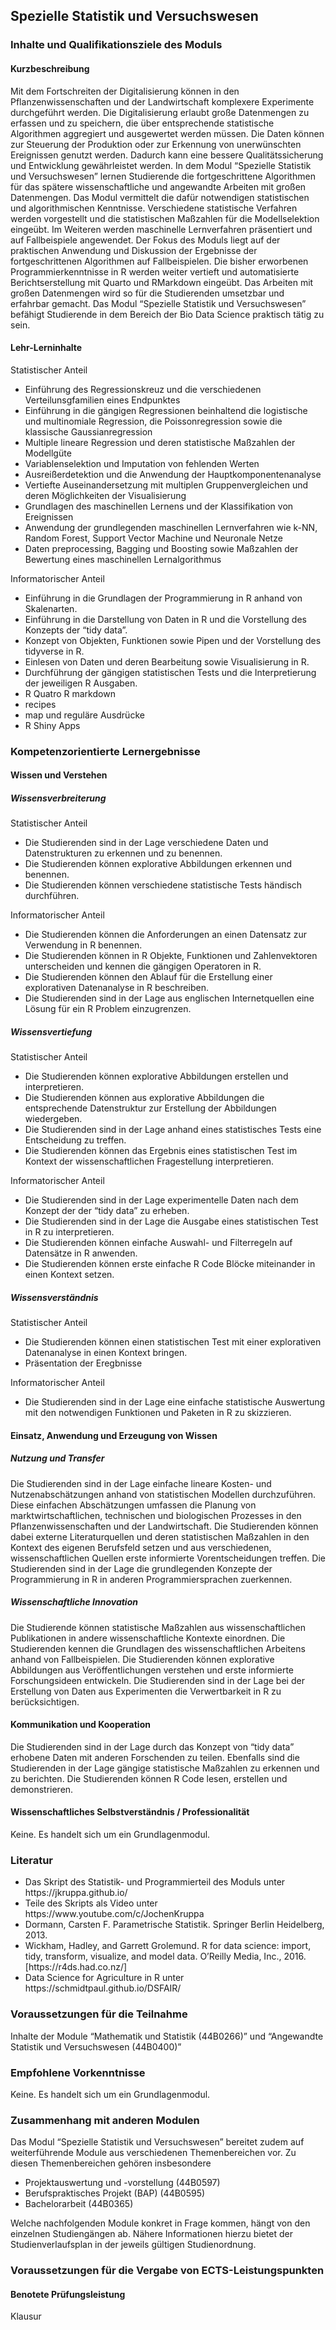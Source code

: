## Spezielle Statistik und Versuchswesen {#sec-module-spezielle}

### Inhalte und Qualifikationsziele des Moduls

#### Kurzbeschreibung

Mit dem Fortschreiten der Digitalisierung können in den Pflanzenwissenschaften und der Landwirtschaft komplexere Experimente durchgeführt werden. Die Digitalisierung erlaubt große Datenmengen zu erfassen und zu speichern, die über entsprechende statistische Algorithmen aggregiert und ausgewertet werden müssen. Die Daten können zur Steuerung der Produktion oder zur Erkennung von unerwünschten Ereignissen genutzt werden. Dadurch kann eine bessere Qualitätssicherung und Entwicklung gewährleistet werden. In dem Modul "Spezielle Statistik und Versuchswesen" lernen Studierende die fortgeschrittene Algorithmen für das spätere wissenschaftliche und angewandte Arbeiten mit großen Datenmengen. Das Modul vermittelt die dafür notwendigen statistischen und algorithmischen Kenntnisse. Verschiedene statistische Verfahren werden vorgestellt und die statistischen Maßzahlen für die Modellselektion eingeübt. Im Weiteren werden maschinelle Lernverfahren präsentiert und auf Fallbeispiele angewendet. Der Fokus des Moduls liegt auf der praktischen Anwendung und Diskussion der Ergebnisse der fortgeschrittenen Algorithmen auf Fallbeispielen. Die bisher erworbenen Programmierkenntnisse in R werden weiter vertieft und automatisierte Berichtserstellung mit Quarto und RMarkdown eingeübt. Das Arbeiten mit großen Datenmengen wird so für die Studierenden umsetzbar und erfahrbar gemacht. Das Modul "Spezielle Statistik und Versuchswesen" befähigt Studierende in dem Bereich der Bio Data Science praktisch tätig zu sein.

#### Lehr-Lerninhalte

Statistischer Anteil

-   Einführung des Regressionskreuz und die verschiedenen Verteilunsgfamilien eines Endpunktes
-   Einführung in die gängigen Regressionen beinhaltend die logistische und multinomiale Regression, die Poissonregression sowie die klassische Gaussianregression
-   Multiple lineare Regression und deren statistische Maßzahlen der Modellgüte
-   Variablenselektion und Imputation von fehlenden Werten
-   Ausreißerdetektion und die Anwendung der Hauptkomponentenanalyse
-   Vertiefte Auseinandersetzung mit multiplen Gruppenvergleichen und deren Möglichkeiten der Visualisierung
-   Grundlagen des maschinellen Lernens und der Klassifikation von Ereignissen
-   Anwendung der grundlegenden maschinellen Lernverfahren wie k-NN, Random Forest, Support Vector Machine und Neuronale Netze
-   Daten preprocessing, Bagging und Boosting sowie Maßzahlen der Bewertung eines maschinellen Lernalgorithmus

Informatorischer Anteil

-   Einführung in die Grundlagen der Programmierung in R anhand von Skalenarten.
-   Einführung in die Darstellung von Daten in R und die Vorstellung des Konzepts der "tidy data".
-   Konzept von Objekten, Funktionen sowie Pipen und der Vorstellung des tidyverse in R.
-   Einlesen von Daten und deren Bearbeitung sowie Visualisierung in R.
-   Durchführung der gängigen statistischen Tests und die Interpretierung der jeweiligen R Ausgaben.
-   R Quatro R markdown
-   recipes
-   map und reguläre Ausdrücke
-   R Shiny Apps

### Kompetenzorientierte Lernergebnisse

#### Wissen und Verstehen

##### Wissensverbreiterung

Statistischer Anteil

-   Die Studierenden sind in der Lage verschiedene Daten und Datenstrukturen zu erkennen und zu benennen.
-   Die Studierenden können explorative Abbildungen erkennen und benennen.
-   Die Studierenden können verschiedene statistische Tests händisch durchführen.

Informatorischer Anteil

-   Die Studierenden können die Anforderungen an einen Datensatz zur Verwendung in R benennen.
-   Die Studierenden können in R Objekte, Funktionen und Zahlenvektoren unterscheiden und kennen die gängigen Operatoren in R.
-   Die Studierenden können den Ablauf für die Erstellung einer explorativen Datenanalyse in R beschreiben.
-   Die Studierenden sind in der Lage aus englischen Internetquellen eine Lösung für ein R Problem einzugrenzen.

##### Wissensvertiefung

Statistischer Anteil

-   Die Studierenden können explorative Abbildungen erstellen und interpretieren.
-   Die Studierenden können aus explorative Abbildungen die entsprechende Datenstruktur zur Erstellung der Abbildungen wiedergeben.
-   Die Studierenden sind in der Lage anhand eines statistisches Tests eine Entscheidung zu treffen.
-   Die Studierenden können das Ergebnis eines statistischen Test im Kontext der wissenschaftlichen Fragestellung interpretieren.

Informatorischer Anteil

-   Die Studierenden sind in der Lage experimentelle Daten nach dem Konzept der der "tidy data" zu erheben.
-   Die Studierenden sind in der Lage die Ausgabe eines statistischen Test in R zu interpretieren.
-   Die Studierenden können einfache Auswahl- und Filterregeln auf Datensätze in R anwenden.
-   Die Studierenden können erste einfache R Code Blöcke miteinander in einen Kontext setzen.

##### Wissensverständnis

Statistischer Anteil

-   Die Studierenden können einen statistischen Test mit einer explorativen Datenanalyse in einen Kontext bringen.
-   Präsentation der Eregbnisse

Informatorischer Anteil

-   Die Studierenden sind in der Lage eine einfache statistische Auswertung mit den notwendigen Funktionen und Paketen in R zu skizzieren.

#### Einsatz, Anwendung und Erzeugung von Wissen

##### Nutzung und Transfer

Die Studierenden sind in der Lage einfache lineare Kosten- und Nutzenabschätzungen anhand von statistischen Modellen durchzuführen. Diese einfachen Abschätzungen umfassen die Planung von marktwirtschaftlichen, technischen und biologischen Prozesses in den Pflanzenwissenschaften und der Landwirtschaft. Die Studierenden können dabei externe Literaturquellen und deren statistischen Maßzahlen in den Kontext des eigenen Berufsfeld setzen und aus verschiedenen, wissenschaftlichen Quellen erste informierte Vorentscheidungen treffen. Die Studierenden sind in der Lage die grundlegenden Konzepte der Programmierung in R in anderen Programmiersprachen zuerkennen.

##### Wissenschaftliche Innovation

Die Studierende können statistische Maßzahlen aus wissenschaftlichen Publikationen in andere wissenschaftliche Kontexte einordnen. Die Studierenden kennen die Grundlagen des wissenschaftlichen Arbeitens anhand von Fallbeispielen. Die Studierenden können explorative Abbildungen aus Veröffentlichungen verstehen und erste informierte Forschungsideen entwickeln. Die Studierenden sind in der Lage bei der Erstellung von Daten aus Experimenten die Verwertbarkeit in R zu berücksichtigen.

#### Kommunikation und Kooperation

Die Studierenden sind in der Lage durch das Konzept von "tidy data" erhobene Daten mit anderen Forschenden zu teilen. Ebenfalls sind die Studierenden in der Lage gängige statistische Maßzahlen zu erkennen und zu berichten. Die Studierenden können R Code lesen, erstellen und demonstrieren.

#### Wissenschaftliches Selbstverständnis / Professionalität

Keine. Es handelt sich um ein Grundlagenmodul.

### Literatur

-   Das Skript des Statistik- und Programmierteil des Moduls unter https://jkruppa.github.io/
-   Teile des Skripts als Video unter https://www.youtube.com/c/JochenKruppa
-   Dormann, Carsten F. Parametrische Statistik. Springer Berlin Heidelberg, 2013.
-   Wickham, Hadley, and Garrett Grolemund. R for data science: import, tidy, transform, visualize, and model data. O'Reilly Media, Inc., 2016. \[https://r4ds.had.co.nz/\]
-   Data Science for Agriculture in R unter https://schmidtpaul.github.io/DSFAIR/

### Voraussetzungen für die Teilnahme

Inhalte der Module "Mathematik und Statistik (44B0266)" und "Angewandte Statistik und Versuchswesen (44B0400)"

### Empfohlene Vorkenntnisse

Keine. Es handelt sich um ein Grundlagenmodul.

### Zusammenhang mit anderen Modulen

Das Modul "Spezielle Statistik und Versuchswesen" bereitet zudem auf weiterführende Module aus verschiedenen Themenbereichen vor. Zu diesen Themenbereichen gehören insbesondere

-   Projektauswertung und -vorstellung (44B0597)
-   Berufspraktisches Projekt (BAP) (44B0595)
-   Bachelorarbeit (44B0365)

Welche nachfolgenden Module konkret in Frage kommen, hängt von den einzelnen Studiengängen ab. Nähere Informationen hierzu bietet der Studienverlaufsplan in der jeweils gültigen Studienordnung.

### Voraussetzungen für die Vergabe von ECTS-Leistungspunkten

#### Benotete Prüfungsleistung

Klausur
